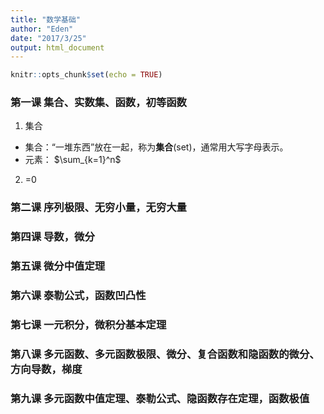 ```yaml
---
title: "数学基础"
author: "Eden"
date: "2017/3/25"
output: html_document
---
```


```r
knitr::opts_chunk$set(echo = TRUE)
```
### 第一课 集合、实数集、函数，初等函数
1. 集合
  * 集合：“一堆东西”放在一起，称为**集合**(set)，通常用大写字母表示。
  * 元素： $\sum_{k=1}^n$
  2. \vec{a} \cdot \vec{b}=0
  
### 第二课 序列极限、无穷小量，无穷大量
### 第四课 导数，微分
### 第五课 微分中值定理
### 第六课 泰勒公式，函数凹凸性
### 第七课 一元积分，微积分基本定理
### 第八课 多元函数、多元函数极限、微分、复合函数和隐函数的微分、方向导数，梯度
### 第九课 多元函数中值定理、泰勒公式、隐函数存在定理，函数极值

